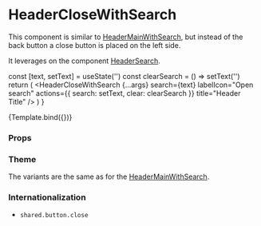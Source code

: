 
<Meta
  title="Components/Header/HeaderCloseWithSearch"
  component={HeaderCloseWithSearch}
/>

# HeaderCloseWithSearch

This component is similar to [HeaderMainWithSearch](http://localhost:4000/?path=/docs/components-header-headermainwithsearch--default-story), but instead of the back button a close button is placed on the left side.

It leverages on the component [HeaderSearch](/docs/components-header-headersearch--default-story).

  const [text, setText] = useState('')
  const clearSearch = () => setText('')
  return (
    <NavigationProvider>
      <HeaderCloseWithSearch
        {...args}
        search={text}
        labelIcon="Open search"
        actions={{ search: setText, clear: clearSearch }}
        title="Header Title"
      />
    </NavigationProvider>
  )
}

<Canvas>
  <Story name="Default">{Template.bind({})}</Story>
</Canvas>

### Props

<ArgsTable story="Default" />

### Theme

The variants are the same as for the [HeaderMainWithSearch](http://localhost:4000/?path=/docs/components-header-headermainwithsearch--default-story#theme).

### Internationalization

- `shared.button.close`
